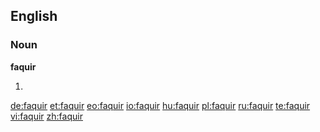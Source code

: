 ==English==
===Noun===
'''faquir'''

# {{obsolete spelling of|[[fakir]]}}

[[de:faquir]]
[[et:faquir]]
[[eo:faquir]]
[[io:faquir]]
[[hu:faquir]]
[[pl:faquir]]
[[ru:faquir]]
[[te:faquir]]
[[vi:faquir]]
[[zh:faquir]]